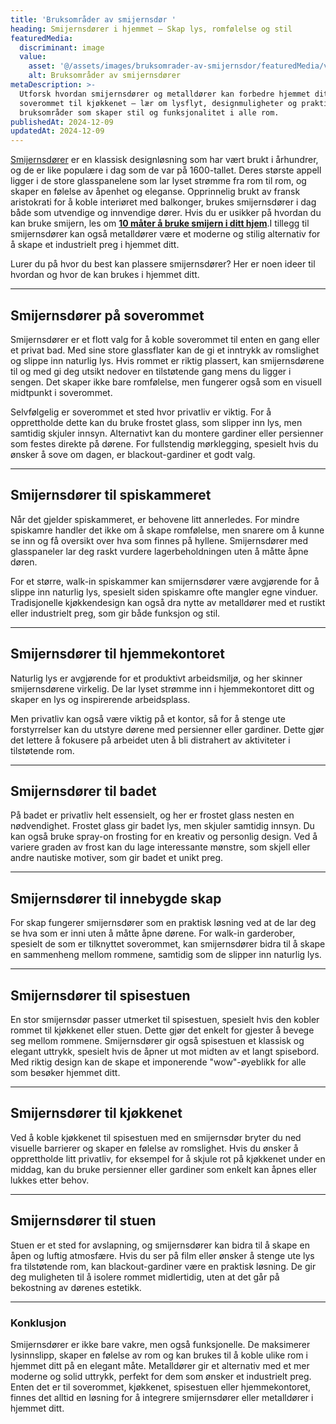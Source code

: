 ```yaml
---
title: 'Bruksområder av smijernsdør '
heading: Smijernsdører i hjemmet – Skap lys, romfølelse og stil
featuredMedia:
  discriminant: image
  value:
    asset: '@/assets/images/bruksomrader-av-smijernsdor/featuredMedia/value/asset.png'
    alt: Bruksområder av smijernsdører
metaDescription: >-
  Utforsk hvordan smijernsdører og metalldører kan forbedre hjemmet ditt! Fra
  soverommet til kjøkkenet – lær om lysflyt, designmuligheter og praktiske
  bruksområder som skaper stil og funksjonalitet i alle rom.
publishedAt: 2024-12-09
updatedAt: 2024-12-09
---
```

[Smijernsdører](https://www.glass.no/smijernsdor) er en klassisk designløsning som har vært brukt i århundrer, og de er like populære i dag som de var på 1600-tallet. Deres største appell ligger i de store glasspanelene som lar lyset strømme fra rom til rom, og skaper en følelse av åpenhet og eleganse. Opprinnelig brukt av fransk aristokrati for å koble interiøret med balkonger, brukes smijernsdører i dag både som utvendige og innvendige dører. Hvis du er usikker på hvordan du kan bruke smijern, les om [**10 måter å bruke smijern i ditt hjem**](https://www.glass.no/hvordan-bruke-smijernsdorer-10-tips).I tillegg til smijernsdører kan også metalldører være et moderne og stilig alternativ for å skape et industrielt preg i hjemmet ditt.

Lurer du på hvor du best kan plassere smijernsdører? Her er noen ideer til hvordan og hvor de kan brukes i hjemmet ditt.

---

## Smijernsdører på soverommet

Smijernsdører er et flott valg for å koble soverommet til enten en gang eller et privat bad. Med sine store glassflater kan de gi et inntrykk av romslighet og slippe inn naturlig lys. Hvis rommet er riktig plassert, kan smijernsdørene til og med gi deg utsikt nedover en tilstøtende gang mens du ligger i sengen. Det skaper ikke bare romfølelse, men fungerer også som en visuell midtpunkt i soverommet.

Selvfølgelig er soverommet et sted hvor privatliv er viktig. For å opprettholde dette kan du bruke frostet glass, som slipper inn lys, men samtidig skjuler innsyn. Alternativt kan du montere gardiner eller persienner som festes direkte på dørene. For fullstendig mørklegging, spesielt hvis du ønsker å sove om dagen, er blackout-gardiner et godt valg.

---

## Smijernsdører til spiskammeret

Når det gjelder spiskammeret, er behovene litt annerledes. For mindre spiskamre handler det ikke om å skape romfølelse, men snarere om å kunne se inn og få oversikt over hva som finnes på hyllene. Smijernsdører med glasspaneler lar deg raskt vurdere lagerbeholdningen uten å måtte åpne døren.

For et større, walk-in spiskammer kan smijernsdører være avgjørende for å slippe inn naturlig lys, spesielt siden spiskamre ofte mangler egne vinduer. Tradisjonelle kjøkkendesign kan også dra nytte av metalldører med et rustikt eller industrielt preg, som gir både funksjon og stil.

---

## Smijernsdører til hjemmekontoret

Naturlig lys er avgjørende for et produktivt arbeidsmiljø, og her skinner smijernsdørene virkelig. De lar lyset strømme inn i hjemmekontoret ditt og skaper en lys og inspirerende arbeidsplass.

Men privatliv kan også være viktig på et kontor, så for å stenge ute forstyrrelser kan du utstyre dørene med persienner eller gardiner. Dette gjør det lettere å fokusere på arbeidet uten å bli distrahert av aktiviteter i tilstøtende rom.

---

## Smijernsdører til badet

På badet er privatliv helt essensielt, og her er frostet glass nesten en nødvendighet. Frostet glass gir badet lys, men skjuler samtidig innsyn. Du kan også bruke spray-on frosting for en kreativ og personlig design. Ved å variere graden av frost kan du lage interessante mønstre, som skjell eller andre nautiske motiver, som gir badet et unikt preg.

---

## Smijernsdører til innebygde skap

For skap fungerer smijernsdører som en praktisk løsning ved at de lar deg se hva som er inni uten å måtte åpne dørene. For walk-in garderober, spesielt de som er tilknyttet soverommet, kan smijernsdører bidra til å skape en sammenheng mellom rommene, samtidig som de slipper inn naturlig lys.

---

## Smijernsdører til spisestuen

En stor smijernsdør passer utmerket til spisestuen, spesielt hvis den kobler rommet til kjøkkenet eller stuen. Dette gjør det enkelt for gjester å bevege seg mellom rommene. Smijernsdører gir også spisestuen et klassisk og elegant uttrykk, spesielt hvis de åpner ut mot midten av et langt spisebord. Med riktig design kan de skape et imponerende "wow"-øyeblikk for alle som besøker hjemmet ditt.

---

## Smijernsdører til kjøkkenet

Ved å koble kjøkkenet til spisestuen med en smijernsdør bryter du ned visuelle barrierer og skaper en følelse av romslighet. Hvis du ønsker å opprettholde litt privatliv, for eksempel for å skjule rot på kjøkkenet under en middag, kan du bruke persienner eller gardiner som enkelt kan åpnes eller lukkes etter behov.

---

## Smijernsdører til stuen

Stuen er et sted for avslapning, og smijernsdører kan bidra til å skape en åpen og luftig atmosfære. Hvis du ser på film eller ønsker å stenge ute lys fra tilstøtende rom, kan blackout-gardiner være en praktisk løsning. De gir deg muligheten til å isolere rommet midlertidig, uten at det går på bekostning av dørenes estetikk.

---

### Konklusjon

Smijernsdører er ikke bare vakre, men også funksjonelle. De maksimerer lysinnslipp, skaper en følelse av rom og kan brukes til å koble ulike rom i hjemmet ditt på en elegant måte. Metalldører gir et alternativ med et mer moderne og solid uttrykk, perfekt for dem som ønsker et industrielt preg. Enten det er til soverommet, kjøkkenet, spisestuen eller hjemmekontoret, finnes det alltid en løsning for å integrere smijernsdører eller metalldører i hjemmet ditt.
